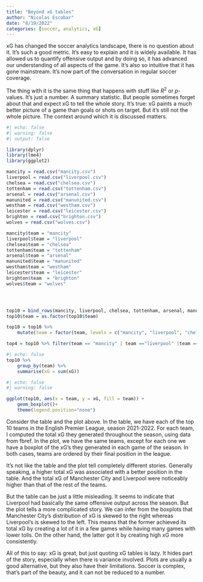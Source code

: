 ```yaml
---
title: "Beyond xG tables"
author: "Nicolas Escobar"
date: "8/19/2022"
categories: [soccer, analytics, xG]
---
```


xG has changed the soccer analytics landscape, there is no question about it. It's such a good metric. It's easy to explain and it is widely available. It has allowed us to quantify offensive output and by doing so, it has advanced our understanding of all aspects of the game. It's also so intuitive that it has gone mainstream. It's now part of the conversation in regular soccer coverage. 

The thing with it is the same thing that happens with stuff like $R^2$ or $p$-values. It's just a number. A summary statistic. But people sometimes forget about that and expect xG to tell the whole story. It's true: xG paints a much better picture of a game than goals or shots on target. But it's still not the whole picture. The context around which it is discussed matters. 

```r
#| echo: false
#| warning: false
#| output: false

library(dplyr)
library(lme4)
library(ggplot2)

mancity = read.csv("mancity.csv")
liverpool = read.csv("liverpool.csv")
chelsea = read.csv("chelsea.csv")
tottenham = read.csv("tottenham.csv")
arsenal = read.csv("arsenal.csv")
manunited = read.csv("manunited.csv")
westham = read.csv("westham.csv")
leicester = read.csv("leicester.csv")
brighton = read.csv("brighton.csv")
wolves = read.csv("wolves.csv")

mancity$team = "mancity"
liverpool$team = "liverpool"
chelsea$team = "chelsea"
tottenham$team = "tottenham"
arsenal$team = "arsenal"
manunited$team = "manunited"
westham$team = "westham"
leicester$team = "leicester"
brighton$team  = "brighton"
wolves$team = "wolves"




top10 = bind_rows(mancity, liverpool, chelsea, tottenham, arsenal, manunited, westham, leicester, brighton, wolves)
top10$team = as.factor(top10$team)

top10 = top10 %>% 
    mutate(team = factor(team, levels = c("mancity", "liverpool", "chelsea", "tottenham", "arsenal", "manunited", "westham", "leicester", "brighton", "wolves")))

top4 = top10 %>% filter(team == "mancity" | team =="liverpool" |team =="chelsea"|team =="tottenham")

```

```r
#| echo: false
top10 %>% 
    group_by(team) %>%
    summarise(xG = sum(xG))
```


```r
#| echo: false
#| warning: false

ggplot(top10, aes(x = team, y = xG, fill = team)) +
    geom_boxplot()+
    theme(legend.position="none") 
```

Consider the table and the plot above. In the table, we have each of the top 10 teams in the English Premier League, season 2021-2022. For each team, I computed the total xG they generated throughout the season, using data from fbref. In the plot, we have the same teams, except for each one we have a boxplot of the xG's they generated in each game of the season. In both cases, teams are ordered by their final position in the league. 

It's not like the table and the plot tell completely different stories. Generally speaking, a higher total xG was associated with a better position in the table. And the total xG of Manchester City and Liverpool were noticeably higher than that of the rest of the teams. 

But the table can be just a little misleading. It seems to indicate that Liverpool had basically the same offensive output across the season. But the plot tells a more complicated story. We can infer from the boxplots that Manchester City's distribution of xG is skewed to the right whereas Liverpool's is skewed to the left. This means that the former achieved its total xG by creating a lot of it in a few games while having many games with lower tolls. On the other hand, the latter got it by creating high xG more consistently. 

All of this to say: xG is great, but just quoting xG tables is lazy. It hides part of the story, especially when there is variance involved. Plots are usually a good alternative, but they also have their limitations. Soccer is complex, that's part of the beauty, and it can not be reduced to a number. 




<!-- ```{r} -->
<!-- #| echo: false -->
<!-- #| warning: false -->

<!-- top10 %>% -->
<!--     ggplot(aes(x = team, y = Poss, fill = team)) + -->
<!--         geom_boxplot()+ -->
<!--         theme(legend.position="none")  -->

<!-- ``` -->

<!-- ```{r} -->
<!-- #| echo: false -->
<!-- #| warning: false -->
<!-- #| output: false -->

<!-- top10 %>%  -->
<!--     group_by(team) %>% -->
<!--     summarise(sdXG = IQR(xG)) -->

<!-- ``` -->


<!-- ```{r} -->
<!-- #| echo: false -->
<!-- #| warning: false -->
<!-- #| output: false -->

<!-- ggplot(top4, aes(x = Poss, y = xG)) + -->
<!--     geom_point() + -->
<!--     facet_wrap(~team) -->

<!-- ``` -->

<!-- ```{r} -->
<!-- #| echo: false -->
<!-- #| warning: false -->
<!-- #| output: false -->


<!-- ################## -->


<!-- M0 = lmer(xG ~ 1 + (Poss - 1|team), top10) -->
<!-- M0 -->
<!-- summary(M0) -->
<!-- coef(M0) -->


<!-- ######## -->

<!-- m.mancity = lm(xG ~ Poss , mancity) -->
<!-- m.mancity -->


<!-- ###### -->

<!-- model = lm(xG ~ Poss +team, top10) -->
<!-- summary(model) -->
<!-- ``` -->

<!-- ![](/posts/xG-vs-Possession/xgagainstpossesion.png) -->
